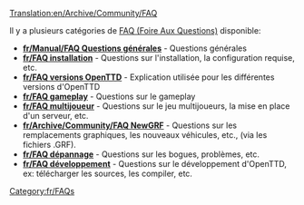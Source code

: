 [[Translation:en/Archive/Community/FAQ]]

{{fr/Manual/Table des matières}}
Il y a plusieurs catégories de [https://www.wikipedia.org/wiki/FAQ FAQ (Foire Aux Questions)] disponible:

*'''[[fr/Manual/FAQ Questions générales]]''' - Questions générales
*'''[[fr/FAQ installation]]''' - Questions sur l'installation, la configuration requise, etc.
*'''[[fr/FAQ versions OpenTTD]]''' - Explication utilisée pour les différentes versions d'OpenTTD
*'''[[fr/FAQ gameplay]]''' - Questions sur le gameplay
*'''[[fr/FAQ multijoueur]]''' - Questions sur le jeu multijoueurs, la mise en place d'un serveur, etc.
*'''[[fr/Archive/Community/FAQ NewGRF]]''' - Questions sur les remplacements graphiques, les nouveaux véhicules, etc., (via les fichiers .GRF).
*'''[[fr/FAQ dépannage]]''' - Questions sur les bogues, problèmes, etc.
*'''[[fr/FAQ développement]]''' - Questions sur le développement d'OpenTTD, ex: télécharger les sources, les compiler, etc.

[[Category:fr/FAQs]]